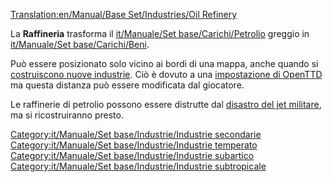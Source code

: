 [[Translation:en/Manual/Base Set/Industries/Oil Refinery]]

{{it/Manuale/Set base/Industrie/MenuInd|immagine=en/Manual/Base Set/Industries/Oilrefinery.png
|nome=Raffineria
|clima=[[it/Manuale/Clima#temperato|Temperato]], [[it/Manuale/Clima#subartico|Subartico]], [[it/Manuale/Clima#subtropicale|Subtropicale]].
|richiede=[[it/Manuale/Set base/Carichi/Petrolio]]
|produce=[[it/Manuale/Set base/Carichi/Beni]]
}}

La '''Raffineria''' trasforma il [[it/Manuale/Set base/Carichi/Petrolio]] greggio in [[it/Manuale/Set base/Carichi/Beni]].

Può essere posizionato solo vicino ai bordi di una mappa, anche quando si [[it/Manuale/Industrie#finanziamento-di-nuove-industrie|costruiscono nuove industrie]]. Ciò è dovuto a una [[it/Manuale/Settaggi/Ambiente#massima-distanza-delle-industrie-petrolifere-dal-bordo-della-mappa|impostazione di OpenTTD]] ma questa distanza può essere modificata dal giocatore.

Le raffinerie di petrolio possono essere distrutte dal [[en/Manual/Disasters#oil-refinery-explosion|disastro del jet militare]], ma si ricostruiranno presto.

{{it/Manuale/Set base/Industrie/Navbox Industrie}}

[[Category:it/Manuale/Set base/Industrie/Industrie secondarie]]
[[Category:it/Manuale/Set base/Industrie/Industrie temperato]]
[[Category:it/Manuale/Set base/Industrie/Industrie subartico]]
[[Category:it/Manuale/Set base/Industrie/Industrie subtropicale]]